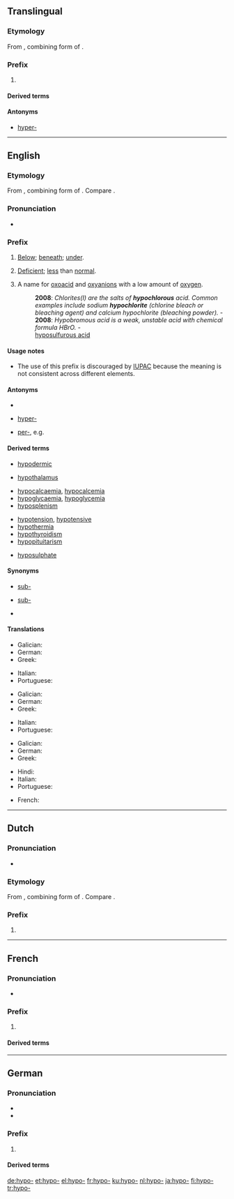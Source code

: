 {{also|hypo|hypo.}}
==Translingual==

===Etymology===
From {{etyl|grc|mul}} {{m|grc|ὑπο-}}, combining form of {{m|grc|ὑπό||under}}.

===Prefix===
{{head|mul|prefix}}

# {{l|en|hypo-}}

====Derived terms====
{{prefixsee|mul|hypo-}}

====Antonyms====
*[[hyper-#Translingual|hyper-]]

----

==English==

===Etymology===
From {{etyl|grc|en}} {{m|grc|ὑπο-}}, combining form of {{m|grc|ὑπό||under}}. Compare {{m|en|sub-}}.

===Pronunciation===
* {{a|RP}} {{IPA|/ˈhaɪpəʊ/|lang=en}}

===Prefix===
{{en-prefix}}

# {{lb|en|anatomy}} [[below|Below]]; [[beneath]]; [[under]].
# {{lb|en|medicine}} [[deficient|Deficient]]; [[less]] than [[normal]].
# {{lb|en|chemistry}} A name for [[oxoacid]] and [[oxyanion]]s with a low amount of [[oxygen]].
#: '''2008''': ''Chlorites(I) are the salts of '''hypochlorous''' acid. Common examples include sodium '''hypochlorite''' (chlorine bleach or bleaching agent) and calcium hypochlorite (bleaching powder).'' - {{w|hypochlorite}}
#: '''2008''': ''Hypobromous acid is a weak, unstable acid with chemical formula HBrO. '' - {{w|Hypobromous acid}}
#: [[hyposulfurous acid]]

====Usage notes====
* {{sense|chemistry}} The use of this prefix is discouraged by [[IUPAC]] because the meaning is not consistent across different elements.

====Antonyms====
* {{sense|Anatomical sense}}
* {{sense|Medical sense}} [[hyper-]] <!-- may also be in other senses -->
* {{sense|Chemical sense}} [[per-]], e.g. {{w|perchloric acid}}

====Derived terms====
{{prefixsee|en}}
{{rel-top|Terms derived from the ''hypo-'' prefix in the anatomical sense}}
* [[hypodermic]]
{{rel-mid}}
* [[hypothalamus]]
{{rel-bottom}}
{{rel-top|Terms derived from the ''hypo-'' prefix in the medical sense}}
* [[hypocalcaemia]], [[hypocalcemia]]
* [[hypoglycaemia]], [[hypoglycemia]]
* [[hyposplenism]]
{{rel-mid}}
* [[hypotension]], [[hypotensive]]
* [[hypothermia]]
* [[hypothyroidism]]
* [[hypopituitarism]]
{{rel-bottom}}
{{rel-top|Terms derived from the ''hypo-'' prefix in the chemical sense}}
* [[hyposulphate]]
{{rel-mid}}
{{rel-bottom}}

====Synonyms====
* {{sense|Anatomical sense}} [[sub-]] {{qualifier|Latinate}}
* {{sense|Medical sense}} [[sub-]] {{qualifier|Latinate}}
* {{sense|Chemical sense}}

====Translations====
{{trans-top|Anatomical sense}}
* Galician: {{t+|gl|hipo-}}
* German: {{t+|de|hypo-}}
* Greek: {{t+|el|υπο-}}
{{trans-mid}}
* Italian: {{t+|it|ipo-}}
* Portuguese: {{t|pt|hipo-}}
{{trans-bottom}}

{{trans-top|Medical sense}}
* Galician: {{t+|gl|hipo-}}
* German: {{t+|de|hypo-}}
* Greek: {{t+|el|υπο-}}
{{trans-mid}}
* Italian: {{t+|it|ipo-}}
* Portuguese: {{t|pt|hipo-}}
{{trans-bottom}}

{{trans-top|Chemical sense}}
* Galician: {{t+|gl|hipo-}}
* German: {{t+|de|hypo-}}
* Greek: {{t+|el|υπο-}}
{{trans-mid}}
* Hindi: {{t|hi|उन-|tr=un|sc=Deva}}
* Italian: {{t+|it|ipo-}}
* Portuguese: {{t|pt|hipo-}}
{{trans-bottom}}

{{checktrans-top}}
* French: {{t+check|fr|hypo-}}
{{trans-mid}}
{{trans-bottom}}

----

==Dutch==

===Pronunciation===
* {{audio|Nl-hypo-.ogg|Audio|lang=nl}}

===Etymology===
From {{der|nl|grc|ὑπο-}}, combining form of {{m|grc|ὑπό||under}}. Compare {{m|nl|sub-}}.

===Prefix===
{{head|nl|prefix}}

# {{l|en|hypo-}}

{{prefixsee|nl}}

----

==French==

===Pronunciation===
* {{IPA|/ipɔ/|lang=fr}}

===Prefix===
{{fr-prefix}}

# {{l|en|hypo-}}

====Derived terms====
{{prefixsee|fr}}

----

==German==

===Pronunciation===
* {{IPA|/ˈhypo/|lang=de}}
* {{audio|De-hypo-.ogg|Audio|lang=de}}

===Prefix===
{{de-pref}}

# {{l|en|hypo-}}

====Derived terms====
{{prefixsee|de}}

[[de:hypo-]]
[[et:hypo-]]
[[el:hypo-]]
[[fr:hypo-]]
[[ku:hypo-]]
[[nl:hypo-]]
[[ja:hypo-]]
[[fi:hypo-]]
[[tr:hypo-]]